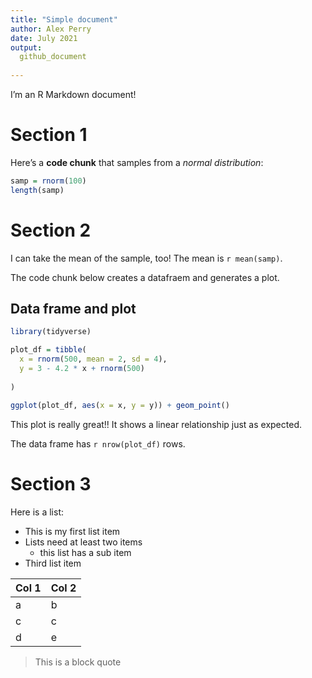 ```yaml
---
title: "Simple document"
author: Alex Perry
date: July 2021
output: 
  github_document
   
---
```


I'm an R Markdown document! 

# Section 1

Here's a **code chunk** that samples from 
a _normal distribution_:

```r
samp = rnorm(100)
length(samp)
```

# Section 2

I can take the mean of the sample, too!
The mean is `r mean(samp)`.

The code chunk below creates a datafraem and generates a plot.

## Data frame and plot

```r
library(tidyverse)

plot_df = tibble(
  x = rnorm(500, mean = 2, sd = 4),
  y = 3 - 4.2 * x + rnorm(500)
  
)

ggplot(plot_df, aes(x = x, y = y)) + geom_point()
```

This plot is really great!! It shows a linear relationship just as expected.


The data frame has `r nrow(plot_df)` rows.

# Section 3

Here is a list:

* This is my first list item
* Lists need at least two items
  * this list has a sub item
* Third list item

Col 1 | Col 2
------|--------
a     |    b
c     |    c
d     |    e

> This is a block quote









